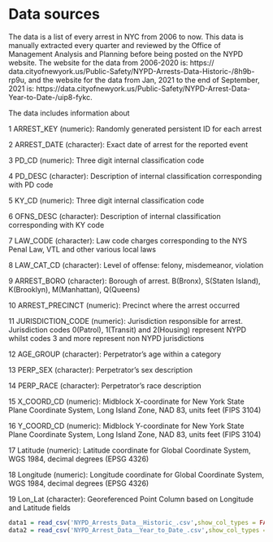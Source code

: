 # Data sources


The data is a list of every arrest in NYC from 2006 to now. This data is manually extracted every quarter and reviewed by the Office of Management Analysis and Planning before being posted on the NYPD website. The website for the data from 2006-2020 is: https:// data.cityofnewyork.us/Public-Safety/NYPD-Arrests-Data-Historic-/8h9b-rp9u, and the website for the data from Jan, 2021 to the end of September, 2021 is: https://data.cityofnewyork.us/Public-Safety/NYPD-Arrest-Data-Year-to-Date-/uip8-fykc.

The data includes information about 

1 ARREST_KEY (numeric): Randomly generated persistent ID for each arrest

2 ARREST_DATE (character): Exact date of arrest for the reported event 

3 PD_CD (numeric): Three digit internal classification code 

4 PD_DESC (character): Description of internal classification corresponding with PD code 

5 KY_CD (numeric): Three digit internal classification code

6 OFNS_DESC (character): Description of internal classification corresponding with KY code

7 LAW_CODE (character): Law code charges corresponding to the NYS Penal Law, VTL and other various local laws

8 LAW_CAT_CD (character): Level of offense: felony, misdemeanor, violation

9 ARREST_BORO (character): Borough of arrest. B(Bronx), S(Staten Island), K(Brooklyn), M(Manhattan), Q(Queens)

10 ARREST_PRECINCT (numeric): Precinct where the arrest occurred

11 JURISDICTION_CODE (numeric): Jurisdiction responsible for arrest. Jurisdiction codes 0(Patrol), 1(Transit) and 2(Housing) represent NYPD whilst codes 3 and more represent non NYPD jurisdictions

12 AGE_GROUP (character): Perpetrator’s age within a category

13 PERP_SEX (character): Perpetrator’s sex description

14 PERP_RACE (character): Perpetrator’s race description

15 X_COORD_CD (numeric): Midblock X-coordinate for New York State Plane Coordinate System, Long Island Zone, NAD 83, units feet (FIPS 3104)

16 Y_COORD_CD (numeric): Midblock Y-coordinate for New York State Plane Coordinate System, Long Island Zone, NAD 83, units feet (FIPS 3104)

17 Latitude (numeric): Latitude coordinate for Global Coordinate System, WGS 1984, decimal degrees (EPSG 4326)

18 Longitude (numeric): Longitude coordinate for Global Coordinate System, WGS 1984, decimal degrees (EPSG 4326)

19 Lon_Lat (character): Georeferenced Point Column based on Longitude and Latitude fields


```r
data1 = read_csv('NYPD_Arrests_Data__Historic_.csv',show_col_types = FALSE)
data2 = read_csv('NYPD_Arrest_Data__Year_to_Date_.csv',show_col_types = FALSE)
```
